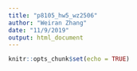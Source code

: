 ```yaml
---
title: "p8105_hw5_wz2506"
author: "Weiran Zhang"
date: "11/9/2019"
output: html_document
---
```


```r
knitr::opts_chunk$set(echo = TRUE)
```

